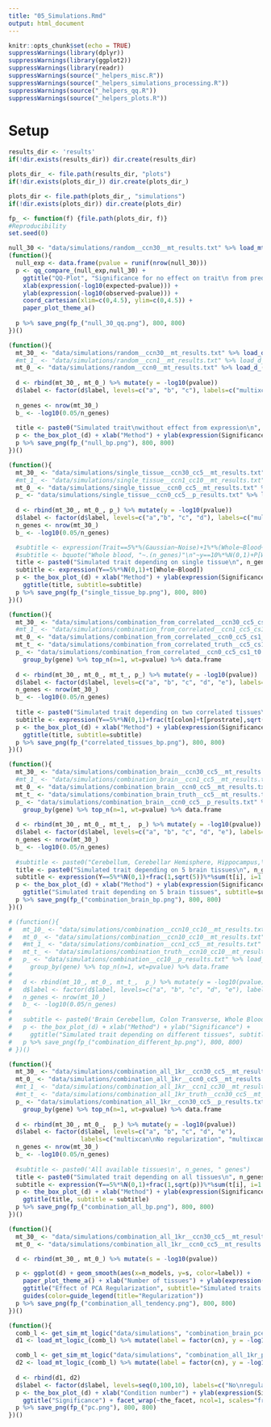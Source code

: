 ```yaml
---
title: "05_Simulations.Rmd"
output: html_document
---
```


```r
knitr::opts_chunk$set(echo = TRUE)
suppressWarnings(library(dplyr))
suppressWarnings(library(ggplot2))
suppressWarnings(library(readr))
suppressWarnings(source("_helpers_misc.R"))
suppressWarnings(source("_helpers_simulations_processing.R"))
suppressWarnings(source("_helpers_qq.R"))
suppressWarnings(source("_helpers_plots.R"))
```

# Setup

```r
results_dir <- 'results'
if(!dir.exists(results_dir)) dir.create(results_dir)

plots_dir_ <- file.path(results_dir, "plots")
if(!dir.exists(plots_dir_)) dir.create(plots_dir_)

plots_dir <- file.path(plots_dir_, "simulations")
if(!dir.exists(plots_dir)) dir.create(plots_dir)

fp_ <- function(f) {file.path(plots_dir, f)}
#Reproducibility
set.seed(0)
```

```r
null_30 <- "data/simulations/random__ccn30__mt_results.txt" %>% load_mt_("null", "null_cn30")
(function(){
  null_exp <- data.frame(pvalue = runif(nrow(null_30)))
  p <- qq_compare_(null_exp,null_30) + 
    ggtitle("QQ-Plot", "Significance for no effect on trait\n from predicted expression") +
    xlab(expression(-log10(expected~pvalue))) +
    ylab(expression(-log10(observed~pvalue))) +
    coord_cartesian(xlim=c(0,4.5), ylim=c(0,4.5)) +
    paper_plot_theme_a()
   
  p %>% save_png(fp_("null_30_qq.png"), 800, 800)
})()
```

```r
(function(){
  mt_30_ <- "data/simulations/random__ccn30__mt_results.txt" %>% load_d_("multixcan", "c")
  #mt_1_ <- "data/simulations/random__ccn1__mt_results.txt" %>% load_d_("multixcan", "b")
  mt_0_ <- "data/simulations/random__ccn0__mt_results.txt" %>% load_d_("multixcan", "a")
  
  d <- rbind(mt_30_, mt_0_) %>% mutate(y = -log10(pvalue))
  d$label <- factor(d$label, levels=c("a", "b", "c"), labels=c("multixcan\nNo regularization", "multixcan\ncondition\nnumber 1", "multixcan\ncondition\nnumber 30"))
  
  n_genes <- nrow(mt_30_)
  b_ <- -log10(0.05/n_genes)
   
  title <- paste0("Simulated trait\nwithout effect from expression\n", n_genes, " genes")
  p <- the_box_plot_(d) + xlab("Method") + ylab(expression(Significance~(-log10(pvalue))))+ ggtitle(title)
  p %>% save_png(fp_("null_bp.png"), 800, 800)
})()
```

```r
(function(){
  mt_30_ <- "data/simulations/single_tissue__ccn30_cc5__mt_results.txt" %>% load_d_("multixcan", "c")
  #mt_1_ <- "data/simulations/single_tissue__ccn1_cc10__mt_results.txt" %>% load_d_("multixcan", "b")
  mt_0_ <- "data/simulations/single_tissue__ccn0_cc5__mt_results.txt" %>% load_d_("multixcan", "a")
  p_ <- "data/simulations/single_tissue__ccn0_cc5__p_results.txt" %>% load_d_("predixcan", "d")
  
  d <- rbind(mt_30_, mt_0_, p_) %>% mutate(y = -log10(pvalue))
  d$label <- factor(d$label, levels=c("a","b", "c", "d"), labels=c("multixcan\nNo regularization", "multixcan\ncondition\nnumber 1",  "multixcan\nPCA regularization", "predixcan") )
  n_genes <- nrow(mt_30_)
  b_ <- -log10(0.05/n_genes)

  #subtitle <- expression(Trait==5%*%(Gaussian~Noise)+1%*%(Whole~Blood~Expression))
  #subtitle <- bquote("Whole blood, "~.(n_genes)"\n"~y==10%*%N(0,1)+P[Whole~Blood]) #paste0("Whole blood, ", n_genes, " genes\n")
  title <- paste0("Simulated trait depending on single tissue\n", n_genes, " genes")
  subtitle <- expression(Y==5%*%N(0,1)+t[Whole~Blood])
  p <- the_box_plot_(d) + xlab("Method") + ylab(expression(Significance~(-log10(pvalue)))) + 
    ggtitle(title, subtitle=subtitle)
  p %>% save_png(fp_("single_tissue_bp.png"), 800, 800)
})()
```

```r
(function(){
  mt_30_ <- "data/simulations/combination_from_correlated__ccn30_cc5_cs1_t0.9__mt_results.txt" %>% load_d_("multixcan", "c")
  #mt_1_ <- "data/simulations/combination_from_correlated__ccn1_cc5_cs1_t0.9__mt_results.txt" %>% load_d_("multixcan", "b")
  mt_0_ <- "data/simulations/combination_from_correlated__ccn0_cc5_cs1_t0.9__mt_results.txt" %>% load_d_("multixcan", "a")
  mt_t_ <- "data/simulations/combination_from_correlated_truth__cc5_cs1_t0.9__mt_results.txt" %>% load_d_("multixcan", "d") 
  p_ <- "data/simulations/combination_from_correlated__ccn0_cc5_cs1_t0.9__p_results.txt" %>% load_d_("predixcan", "e") %>% 
    group_by(gene) %>% top_n(n=1, wt=pvalue) %>% data.frame
  
  d <- rbind(mt_30_, mt_0_, mt_t_, p_) %>% mutate(y = -log10(pvalue))
  d$label <- factor(d$label, levels=c("a", "b", "c", "d", "e"), labels=c("multixcan\nNo regularization", "multixcan\ncondition\nnumber 1", "multixcan\nPCA regularization", "multixcan\ncausal tissues\nonly", "predixcan\nBest Tissue"))
  n_genes <- nrow(mt_30_)
  b_ <- -log10(0.05/n_genes)
  
  title <- paste0("Simulated trait depending on two correlated tissues\n", n_genes, " genes")
  subtitle <- expression(Y==5%*%N(0,1)+frac(t[colon]+t[prostrate],sqrt(2)))
  p <- the_box_plot_(d) + xlab("Method") + ylab(expression(Significance~(-log10(pvalue)))) + 
    ggtitle(title, subtitle=subtitle)
  p %>% save_png(fp_("correlated_tissues_bp.png"), 800, 800)
})()
```

```r
(function(){
  mt_30_ <- "data/simulations/combination_brain__ccn30_cc5__mt_results.txt" %>% load_d_("multixcan", "c")
  #mt_1_ <- "data/simulations/combination_brain__ccn1_cc5__mt_results.txt" %>% load_d_("multixcan", "b")
  mt_0_ <- "data/simulations/combination_brain__ccn0_cc5__mt_results.txt" %>% load_d_("multixcan", "a")
  mt_t_ <- "data/simulations/combination_brain_truth__cc5__mt_results.txt" %>% load_d_("multixcan", "d") 
  p_ <- "data/simulations/combination_brain__ccn0_cc5__p_results.txt" %>% load_d_("predixcan", "e") %>% 
    group_by(gene) %>% top_n(n=1, wt=pvalue) %>% data.frame
  
  d <- rbind(mt_30_, mt_0_, mt_t_,  p_) %>% mutate(y = -log10(pvalue))
  d$label <- factor(d$label, levels=c("a", "b", "c", "d", "e"), labels= c("multixcan\nNo regularization", "multixcan\ncondition\nnumber 1", "multixcan\nPCA regularization", "multixcan\ncausal tissues\nonly", "predixcan\nBest Tissue"))
  n_genes <- nrow(mt_30_)
  b_ <- -log10(0.05/n_genes)
  
  #subtitle <- paste0("Cerebellum, Cerebellar Hemisphere, Hippocampus,\n Cortex, Frontal Cortex BA9\n", n_genes, " genes")
  title <- paste0("Simulated trait depending on 5 brain tissues\n", n_genes, " genes")
  subtitle <- expression(Y==5%*%N(0,1)+frac(1,sqrt(5))%*%sum(t[i], i=1, 5))
  p <- the_box_plot_(d) + xlab("Method") + ylab(expression(Significance~(-log10(pvalue)))) + 
    ggtitle("Simulated trait depending on 5 brain tissues", subtitle=subtitle)
  p %>% save_png(fp_("combination_brain_bp.png"), 800, 800)
})()
```

```r
# (function(){
#   mt_10_ <- "data/simulations/combination__ccn10_cc10__mt_results.txt" %>% load_d_("multixcan", "c")
#   mt_0_ <- "data/simulations/combination__ccn10_cc10__mt_results.txt" %>% load_d_("multixcan", "a")
#   #mt_1_ <- "data/simulations/combination__ccn1_cc5__mt_results.txt" %>% load_d_("multixcan", "b")
#   mt_t_ <- "data/simulations/combination_truth__ccn10_cc10__mt_results.txt" %>% load_d_("multixcan", "d") 
#   p_ <- "data/simulations/combination__cc10__p_results.txt" %>% load_d_("predixcan", "e") %>% 
#     group_by(gene) %>% top_n(n=1, wt=pvalue) %>% data.frame
#   
#   d <- rbind(mt_10_, mt_0_, mt_t_,  p_) %>% mutate(y = -log10(pvalue))
#   d$label <- factor(d$label, levels=c("a", "b", "c", "d", "e"), labels=c("multixcan\nNo regularization", "multixcan\ncondition\nnumber 1", "multixcan\ncondition\nnumber 30", "multixcan\nTrue Model", "predixcan\nBest Tissue"))
#   n_genes <- nrow(mt_10_)
#   b_ <- -log10(0.05/n_genes)
#   
#   subtitle <- paste0('Brain Cerebellum, Colon Transverse, Whole Blood\n', n_genes, " genes")
#   p <- the_box_plot_(d) + xlab("Method") + ylab("Significance") + 
#     ggtitle("Simulated trait depending on different tissues", subtitle = subtitle)
#   p %>% save_png(fp_("combination_different_bp.png"), 800, 800)
# })()
```

```r
(function(){
  mt_30_ <- "data/simulations/combination_all_1kr__ccn30_cc5__mt_results.txt" %>% load_d_("multixcan", "c")
  mt_0_ <- "data/simulations/combination_all_1kr__ccn0_cc5__mt_results.txt" %>% load_d_("multixcan", "a")
  #mt_1_ <- "data/simulations/combination_all_1kr__ccn1_cc30__mt_results.txt" %>% load_d_("multixcan", "b")
  #mt_t_ <- "data/simulations/combination_all_1kr_truth__ccn30_cc5__mt_results.txt" %>% load_d_("multixcan", "d") 
  p_ <- "data/simulations/combination_all_1kr__ccn30_cc5__p_results.txt" %>% load_d_("predixcan", "e") %>% 
    group_by(gene) %>% top_n(n=1, wt=pvalue) %>% data.frame
  
  d <- rbind(mt_30_, mt_0_,  p_) %>% mutate(y = -log10(pvalue))
  d$label <- factor(d$label, levels=c("a", "b", "c", "d", "e"), 
                    labels=c("multixcan\nNo regularization", "multixcan\ncondition\nnumber 1", "multixcan\ncondition\nnumber 30", "multixcan\ncausal tissues\nonly", "predixcan\nBest Tissue"))
  n_genes <- nrow(mt_30_)
  b_ <- -log10(0.05/n_genes)
  
  #subtitle <- paste0('All available tissues\n', n_genes, " genes")
  title <- paste0("Simulated trait depending on all tissues\n", n_genes, " genes")
  subtitle <- expression(Y==5%*%N(0,1)+frac(1,sqrt(p))%*%sum(t[i], i=1, p))
  p <- the_box_plot_(d) + xlab("Method") + ylab(expression(Significance~(-log10(pvalue)))) + 
    ggtitle(title, subtitle = subtitle)
  p %>% save_png(fp_("combination_all_bp.png"), 800, 800)
})()
```

```r
(function(){
  mt_30_ <- "data/simulations/combination_all_1kr__ccn30_cc5__mt_results.txt" %>% load_mt_("multixcan", "condition number 30") %>% select(gene, pvalue, label, n_models)
  mt_0_ <- "data/simulations/combination_all_1kr__ccn0_cc5__mt_results.txt" %>% load_mt_("multixcan", "None") %>% select(gene, pvalue, label, n_models)

  d <- rbind(mt_30_, mt_0_) %>% mutate(s = -log10(pvalue))

  p <- ggplot(d) + geom_smooth(aes(x=n_models, y=s, color=label)) +
    paper_plot_theme_a() + xlab("Number of tissues") + ylab(expression(Significance~(-log10(pvalue)))) +
    ggtitle("Effect of PCA Regularization", subtitle="Simulated traits using\n all available tissues for every gene") + 
    guides(color=guide_legend(title="Regularization"))
  p %>% save_png(fp_("combination_all_tendency.png"), 800, 800)
})()
```

```r
(function(){
  comb_l <- get_sim_mt_logic("data/simulations", "combination_brain_pce__(.*)__mt_results.txt", extract_2_)
  d1 <- load_mt_logic_(comb_l) %>% mutate(label = factor(cn), y = -log10(pvalue), the_facet="5 Brain tissues as causal")

  comb_l <- get_sim_mt_logic("data/simulations", "combination_all_1kr_pce__(.*)__mt_results.txt", extract_2_)
  d2 <- load_mt_logic_(comb_l) %>% mutate(label = factor(cn), y = -log10(pvalue), the_facet="All available tissues as causal")
  
  d <- rbind(d1, d2)
  d$label <- factor(d$label, levels=seq(0,100,10), labels=c("No\nregularization", seq(10,100,10)))
  p <- the_box_plot_(d) + xlab("Condition number") + ylab(expression(Significance~(-log10(pvalue)))) + 
    ggtitle("Significance") + facet_wrap(~the_facet, ncol=1, scales="free")
  p %>% save_png(fp_("pc.png"), 800, 800)
})()
```